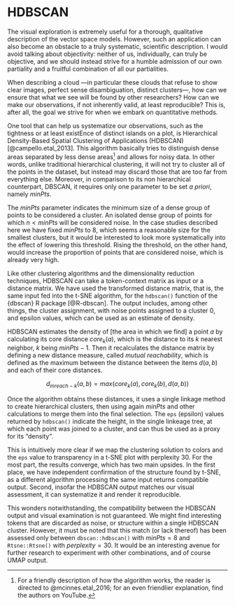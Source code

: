 # HDBSCAN

The visual exploration is extremely useful for a thorough, qualitative description
of the vector space models. However, such an application can also become an obstacle
to a truly systematic, scientific description. I would avoid talking about objectivity:
neither of us, individually, can truly be objective, and we should instead strive for a
humble admission of our own partiality and a fruitful combination of all our partialities.

When describing a cloud ---in particular these clouds that refuse to show clear images,
perfect sense disambiguation, distinct clusters---, how can we ensure that what we
see will be found by other researchers? How can we make our observations, if not
inherently valid, at least reproducible?
This is, after all, the goal we strive for when we embark on quantitative methods.

One tool that can help us systematize our observations, such as the tightness or at least
existEnce of distinct islands on a plot, is
Hierarchical Density-Based Spatial Clustering of Applications (HDBSCAN) [@campello.etal_2013].
This algorithm basically tries to distinguish dense areas separated by less dense areas[^hdbscan]
and allows for noisy data. In other words, unlike traditional hierarchical clustering,
it will not try to cluster all of the points in the dataset, but instead may discard those
that are too far from everything else. Moreover, in comparison to its non hierarchical counterpart,
DBSCAN,
<!-- TODO add citation -->
it requires only one parameter to be set *a priori*, namely $minPts$.

[^hdbscan]: For a friendly description of how the algorithm works, the reader is directed to @mcinnes.etal_2016; for an even friendlier explanation, find the authors on YouTube.

The $minPts$ parameter indicates the minimum size of a dense group of points to be considered
a cluster. An isolated dense group of points for which $n < minPts$ will be considered noise.
In the case studies described here we have fixed $minPts$ to 8, which seems a reasonable
size for the smallest clusters, but it would be interested to look more systematically into
the effect of lowering this threshold. Rising the threshold, on the other hand, would
increase the proportion of points that are considered noise, which is already very high.

Like other clustering algorithms and the dimensionality reduction techniques,
HDBSCAN can take a token-context matrix as input or a distance matrix. We have used
the transformed distance matrix, that is, the same input fed into the t-SNE algorithm,
for the `hdbscan()` function of the {dbscan} R package [@R-dbscan]. The output includes,
among other things, the cluster assignment, with noise points assigned to a cluster 0,
and epsilon values, which can be used as an estimate of density.

HDBSCAN estimates the density of [the area in which we find] a point $a$ by calculating its
core distance $core_{k}(a)$, which is the distance to its $k$ nearest neighbor, $k$ being $minPts - 1$.
Then it recalculates the distance matrix by defining a new distance measure, called
*mutual reachability*, which is defined as the maximum between the distance between
the items $d(a, b)$ and each of their core distances.

$$d_{mreach-k}(a,b) = max(core_{k}(a), core_{k}(b), d(a,b))$$

<!-- TODO Check if that stands like that in the paper and cite appropriate page number -->

Once the algorithm obtains these distances, it uses a single linkage method to create
hierarchical clusters, then using again $minPts$ and other calculations to merge them
into the final selection. The `eps` (epsilon) values returned by `hdbscan()` indicate
the height, in the single linkeage tree, at which each point was joined to a cluster,
and can thus be used as a proxy for its "density".

This is intuitively more clear if we map the clustering solution to colors and the
`eps` value to transparency in a t-SNE plot with perplexity 30. For the most part,
the results converge, which has two main upsides. In the first place, we have independent
confirmation of the structure found by t-SNE, as a different algorithm processing
the same input returns compatible output. Second, insofar the HDBSCAN output matches
our visual assessment, it can systematize it and render it reproducible.

This wonders notwithstanding, the compatibility between the HDBSCAN output and visual examination is not guaranteed. We might find interesting tokens that are discarded as noise, or structure within
a single HDBSCAN cluster. However, it must be noted that this match (or lack thereof)
has been assessed only between `dbscan::hdbscan()` with $minPts = 8$ and
`Rtsne::Rtsne()` with $perplexity = 30$. It would be an interesting avenue for further research to experiment with other combinations, and of course UMAP output.


